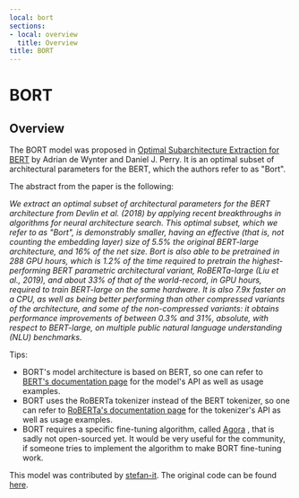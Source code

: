 ```yaml
---
local: bort
sections:
- local: overview
  title: Overview
title: BORT
---
```

<script>

</script>

<!--Copyright 2020 The HuggingFace Team. All rights reserved.

Licensed under the Apache License, Version 2.0 (the "License"); you may not use this file except in compliance with
the License. You may obtain a copy of the License at

http://www.apache.org/licenses/LICENSE-2.0

Unless required by applicable law or agreed to in writing, software distributed under the License is distributed on
an "AS IS" BASIS, WITHOUT WARRANTIES OR CONDITIONS OF ANY KIND, either express or implied. See the License for the
specific language governing permissions and limitations under the License.
-->

<h1 id="bort">BORT</h1>

<h2 id="overview">Overview</h2>

The BORT model was proposed in [Optimal Subarchitecture Extraction for BERT](https://arxiv.org/abs/2010.10499) by
Adrian de Wynter and Daniel J. Perry. It is an optimal subset of architectural parameters for the BERT, which the
authors refer to as "Bort".

The abstract from the paper is the following:

*We extract an optimal subset of architectural parameters for the BERT architecture from Devlin et al. (2018) by
applying recent breakthroughs in algorithms for neural architecture search. This optimal subset, which we refer to as
"Bort", is demonstrably smaller, having an effective (that is, not counting the embedding layer) size of 5.5% the
original BERT-large architecture, and 16% of the net size. Bort is also able to be pretrained in 288 GPU hours, which
is 1.2% of the time required to pretrain the highest-performing BERT parametric architectural variant, RoBERTa-large
(Liu et al., 2019), and about 33% of that of the world-record, in GPU hours, required to train BERT-large on the same
hardware. It is also 7.9x faster on a CPU, as well as being better performing than other compressed variants of the
architecture, and some of the non-compressed variants: it obtains performance improvements of between 0.3% and 31%,
absolute, with respect to BERT-large, on multiple public natural language understanding (NLU) benchmarks.*

Tips:

- BORT's model architecture is based on BERT, so one can refer to [BERT's documentation page](/docs/transformers/v4.14.1/en/bert) for the
  model's API as well as usage examples.
- BORT uses the RoBERTa tokenizer instead of the BERT tokenizer, so one can refer to [RoBERTa's documentation page](/docs/transformers/v4.14.1/en/roberta) for the tokenizer's API as well as usage examples.
- BORT requires a specific fine-tuning algorithm, called [Agora](https://adewynter.github.io/notes/bort_algorithms_and_applications.html#fine-tuning-with-algebraic-topology) ,
  that is sadly not open-sourced yet. It would be very useful for the community, if someone tries to implement the
  algorithm to make BORT fine-tuning work.

This model was contributed by [stefan-it](https://huggingface.co/stefan-it). The original code can be found [here](https://github.com/alexa/bort/).
